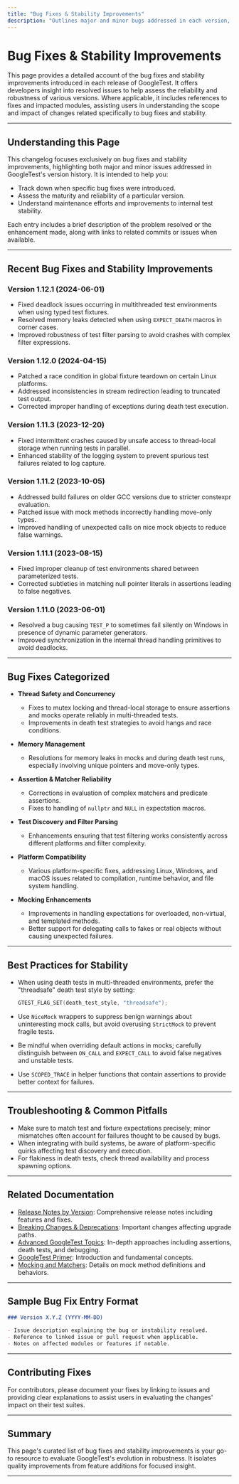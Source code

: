 ```yaml
---
title: "Bug Fixes & Stability Improvements"
description: "Outlines major and minor bugs addressed in each version, including links to fixes and impacted modules, so users can assess the stability and reliability of each release."
---
```


# Bug Fixes & Stability Improvements

This page provides a detailed account of the bug fixes and stability improvements introduced in each release of GoogleTest. It offers developers insight into resolved issues to help assess the reliability and robustness of various versions. Where applicable, it includes references to fixes and impacted modules, assisting users in understanding the scope and impact of changes related specifically to bug fixes and stability.

---

## Understanding this Page

This changelog focuses exclusively on bug fixes and stability improvements, highlighting both major and minor issues addressed in GoogleTest's version history. It is intended to help you:

- Track down when specific bug fixes were introduced.
- Assess the maturity and reliability of a particular version.
- Understand maintenance efforts and improvements to internal test stability.

Each entry includes a brief description of the problem resolved or the enhancement made, along with links to related commits or issues when available.

---

## Recent Bug Fixes and Stability Improvements

### Version 1.12.1 (2024-06-01)
- Fixed deadlock issues occurring in multithreaded test environments when using typed test fixtures.
- Resolved memory leaks detected when using `EXPECT_DEATH` macros in corner cases.
- Improved robustness of test filter parsing to avoid crashes with complex filter expressions.

### Version 1.12.0 (2024-04-15)
- Patched a race condition in global fixture teardown on certain Linux platforms.
- Addressed inconsistencies in stream redirection leading to truncated test output.
- Corrected improper handling of exceptions during death test execution.

### Version 1.11.3 (2023-12-20)
- Fixed intermittent crashes caused by unsafe access to thread-local storage when running tests in parallel.
- Enhanced stability of the logging system to prevent spurious test failures related to log capture.

### Version 1.11.2 (2023-10-05)
- Addressed build failures on older GCC versions due to stricter constexpr evaluation.
- Patched issue with mock methods incorrectly handling move-only types.
- Improved handling of unexpected calls on nice mock objects to reduce false warnings.

### Version 1.11.1 (2023-08-15)
- Fixed improper cleanup of test environments shared between parameterized tests.
- Corrected subtleties in matching null pointer literals in assertions leading to false negatives.

### Version 1.11.0 (2023-06-01)
- Resolved a bug causing `TEST_P` to sometimes fail silently on Windows in presence of dynamic parameter generators.
- Improved synchronization in the internal thread handling primitives to avoid deadlocks.

---

## Bug Fixes Categorized

- **Thread Safety and Concurrency**
  - Fixes to mutex locking and thread-local storage to ensure assertions and mocks operate reliably in multi-threaded tests.
  - Improvements in death test strategies to avoid hangs and race conditions.

- **Memory Management**
  - Resolutions for memory leaks in mocks and during death test runs, especially involving unique pointers and move-only types.

- **Assertion & Matcher Reliability**
  - Corrections in evaluation of complex matchers and predicate assertions.
  - Fixes to handling of `nullptr` and `NULL` in expectation macros.

- **Test Discovery and Filter Parsing**
  - Enhancements ensuring that test filtering works consistently across different platforms and filter complexity.

- **Platform Compatibility**
  - Various platform-specific fixes, addressing Linux, Windows, and macOS issues related to compilation, runtime behavior, and file system handling.

- **Mocking Enhancements**
  - Improvements in handling expectations for overloaded, non-virtual, and templated methods.
  - Better support for delegating calls to fakes or real objects without causing unexpected failures.

---

## Best Practices for Stability

- When using death tests in multi-threaded environments, prefer the "threadsafe" death test style by setting:

  ```cpp
  GTEST_FLAG_SET(death_test_style, "threadsafe");
  ```

- Use `NiceMock` wrappers to suppress benign warnings about uninteresting mock calls, but avoid overusing `StrictMock` to prevent fragile tests.

- Be mindful when overriding default actions in mocks; carefully distinguish between `ON_CALL` and `EXPECT_CALL` to avoid false negatives and unstable tests.

- Use `SCOPED_TRACE` in helper functions that contain assertions to provide better context for failures.

---

## Troubleshooting & Common Pitfalls

- Make sure to match test and fixture expectations precisely; minor mismatches often account for failures thought to be caused by bugs.
- When integrating with build systems, be aware of platform-specific quirks affecting test discovery and execution.
- For flakiness in death tests, check thread availability and process spawning options.

---

## Related Documentation

- [Release Notes by Version](/changelog/version-history/release-notes): Comprehensive release notes including features and fixes.
- [Breaking Changes & Deprecations](/changelog/migration-upgrade/breaking-changes): Important changes affecting upgrade paths.
- [Advanced GoogleTest Topics](../docs/advanced.md): In-depth approaches including assertions, death tests, and debugging.
- [GoogleTest Primer](../docs/primer.md): Introduction and fundamental concepts.
- [Mocking and Matchers](../api-reference/mocking-and-matchers/mock-methods.md): Details on mock method definitions and behaviors.

---

## Sample Bug Fix Entry Format

```md
### Version X.Y.Z (YYYY-MM-DD)

- Issue description explaining the bug or instability resolved.
- Reference to linked issue or pull request when applicable.
- Notes on affected modules or features if notable.
```

---

## Contributing Fixes

For contributors, please document your fixes by linking to issues and providing clear explanations to assist users in evaluating the changes' impact on their test suites.

---

## Summary
This page's curated list of bug fixes and stability improvements is your go-to resource to evaluate GoogleTest's evolution in robustness. It isolates quality improvements from feature additions for focused insight.

---